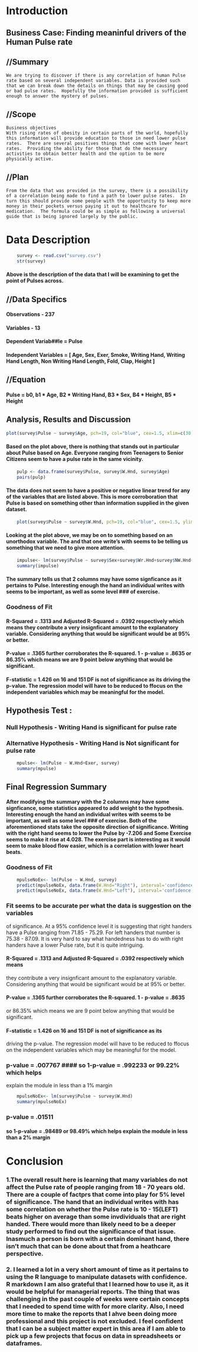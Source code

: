 # Introduction
##	Business Case: Finding meaninful drivers of the Human Pulse rate

##	//Summary
	We are trying to discover if there is any correlation of human Pulse rate based on several independent variables. Data is provided such that we can break down the details on things that may be causing good or bad pulse rates.  Hopefully the information provided is sufficient enough to answer the mystery of pulses.


##	//Scope
	Business objectives
	With rising rates of obesity in certain parts of the world, hopefully this information will provide education to those in need lower pulse rates.  There are several positives things that come with lower heart rates.  Providing the ability for those that do the necessary activities to obtain better health and the option to be more physically active.

##	//Plan
	From the data that was provided in the survey, there is a possibility of a correlation being made to find a path to lower pulse rates.  In turn this should provide some people with the opportunity to keep more money in their pockets versus paying it out to healthcare for medication.  The formula could be as simple as following a universal guide that is being ignored largely by the public.


# Data Description

```r
	survey <- read.csv("survey.csv")
	str(survey)
```
#### Above is the description of the data that I will be examining to get the point of Pulses across.

## //Data Specifics

#### Observations - 237

#### Variables    - 13

#### Dependent Variab##le = Pulse
#### Independent Variables = [ Age, Sex, Exer, Smoke, Writing Hand, Writing Hand Length, Non Writing Hand Length, Fold, Clap, Height ]

## //Equation
#### Pulse = b0, b1 * Age, B2 * Writing Hand, B3 * Sex, B4 * Height, B5 * Height


## Analysis, Results and Discussion
```r
plot(survey$Pulse ~ survey$Age, pch=19, col="blue", cex=1.5, xlim=c(30,100), ylim=c(0,100), xlab="Age - x", ylab="Pulse (bpm)- y", frame.plot = FALSE)
```

#### Based on the plot above, there is nothing that stands out in particular about Pulse based on Age.  Everyone ranging from Teenagers to Senior Citizens seem to have a pulse rate in the same vicinity.

```r
	pulp <- data.frame(survey$Pulse, survey$W.Hnd, survey$Age)
	pairs(pulp)
```

#### The data does not seem to have a positive or negative linear trend for any of the variables that are listed above.  This is more corroboration that Pulse is based on something other than information supplied in the given dataset.

```r
	plot(survey$Pulse ~ survey$W.Hnd, pch=19, col="blue", cex=1.5, ylim=c(0,100), xlab="Writing Hand - x", ylab="Pulse - y", frame.plot = FALSE)

```

#### Looking at the plot above, we may be on to something based on an unorthodox variable.  The and that one write's with seems to be telling us something that we need to give more attention.

```r
	impulse<- lm(survey$Pulse ~ survey$Sex+survey$Wr.Hnd+survey$NW.Hnd+survey$W.Hnd+survey$Fold+survey$Clap+survey$Exer+survey$Smoke+survey$Height+survey$M.I+survey$Age)
	summary(impulse)
```

#### The summary tells us that 2 columns may have some signficance as it pertains to Pulse.  Interesting enough the hand an individual writes with seems to be important, as well as some level ### of exercise.

### Goodness of Fit
#### R-Squared = .1313 and Adjusted R-Squared = .0392 respectively which means they contribute a very insignficant amount to the explanatory variable.  Considering anything that would be significant would be at 95% or better.
#### P-value = .1365 further corroborates the R-squared.  1 - p-value = .8635 or 86.35%  which means we are 9 point below anything that would be significant.
#### F-statistic =  1.426 on 16 and 151 DF is not of significance as its driving the p-value.  The regression model will have to be reduced to ffocus on the independent variables which may be meaningful for the model.

## Hypothesis Test :
### Null Hypothesis - Writing Hand is significant for pulse rate
### Alternative Hypothesis - Writing Hand is Not significant for pulse rate

```r
	mpulse<- lm(Pulse ~ W.Hnd+Exer, survey)
	summary(mpulse)
```
## Final Regression Summary

#### After modifying the summary with the 2 columns may have some signficance, some statistics appeared to add weight to the hypothesis.  Interesting enough the hand an individual writes with seems to be important, as well as some level ### of exercise.  Both of the aforementioned stats take the opposite direction of significance.  Writing with the right hand seems to lower the Pulse by -7.206 and Some Exercise seems to make it rise at 4.028.  The exercise part is interesting as it would seem to make blood flow easier, which is a correlation with lower heart beats.

### Goodness of Fit
```r
	mpulseNoEx<- lm(Pulse ~ W.Hnd, survey)
	predict(mpulseNoEx, data.frame(W.Hnd="Right"), interval='confidence')
	predict(mpulseNoEx, data.frame(W.Hnd="Left"), interval='confidence')
```
### Fit seems to be accurate per what the data is suggestion on the variables
of significance.  At a 95% confidence level it is suggesting that right handers
have a Pulse ranging from 71.85 - 75.29.  For left handers that number is 75.38
- 87.09.  It is very hard to say what handedness has to do with right handers
  have a lower Pulse rate, but it is quite intriguing.

#### R-Squared = .1313 and Adjusted R-Squared = .0392 respectively which means
they contribute a very insignficant amount to the explanatory variable.
Considering anything that would be significant would be at 95% or better.

#### P-value = .1365 further corroborates the R-squared.  1 - p-value = .8635
or 86.35%  which means we are 9 point below anything that would be significant.

#### F-statistic =  1.426 on 16 and 151 DF is not of significance as its
driving the p-value.  The regression model will have to be reduced to ffocus on
the independent variables which may be meaningful for the model.


###  p-value = .007767 #### so 1-p-value = .992233 or 99.22% which helps
explain the module in less than a 1% margin





```r
	mpulseNoEx<- lm(survey$Pulse ~ survey$W.Hnd)
	summary(mpulseNoEx)
```

###  p-value = .01511
#### so 1-p-value = .98489 or 98.49% which helps explain the module in less than a 2% margin


# Conclusion

### 1.The overall result here is learning that many variables do not affect the Pulse rate of people ranging from 18 - 70 years old.  There are a couple of factprs that come into play for 5% level of significance.  The hand that an individual writes with has some correlation on whether the Pulse rate is 10 - 15(LEFT) beats higher on average than some invdividuals that are right handed.  There would more than likely need to be a deeper study performed to find out the significance of that issue.  Inasmuch a person is born with a certain dominant hand, there isn't much that can be done about that from a heathcare perspective.

### 2. I learned a lot in a very short amount of time as it pertains to using the R language to manipulate datasets with confidence.  R markdown I am also grateful that I learned how to use it, as it would be helpful for managerial reports.  The thing that was challenging in the past couple of weeks were certain concepts that I needed to spend time with for more clarity.  Also, I need more time to make the reports that I ahve been doing more professional and this project is not excluded.  I feel confident that I can be a subject matter expert in this area if I am able to pick up a few projects that focus on data in spreadsheets or dataframes.
